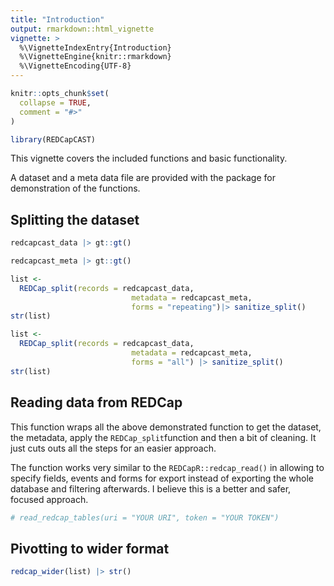 ```yaml
---
title: "Introduction"
output: rmarkdown::html_vignette
vignette: >
  %\VignetteIndexEntry{Introduction}
  %\VignetteEngine{knitr::rmarkdown}
  %\VignetteEncoding{UTF-8}
---
```


```r
knitr::opts_chunk$set(
  collapse = TRUE,
  comment = "#>"
)
```

```r
library(REDCapCAST)
```

This vignette covers the included functions and basic functionality.

A dataset and a meta data file are provided with the package for demonstration of the functions.

## Splitting the dataset

```r
redcapcast_data |> gt::gt()
```

```r
redcapcast_meta |> gt::gt()
```
```r
list <-
  REDCap_split(records = redcapcast_data,
                           metadata = redcapcast_meta,
                           forms = "repeating")|> sanitize_split()
str(list)
```

```r
list <-
  REDCap_split(records = redcapcast_data,
                           metadata = redcapcast_meta,
                           forms = "all") |> sanitize_split()
str(list)
```

## Reading data from REDCap

This function wraps all the above demonstrated function to get the dataset, the metadata, apply the `REDCap_split`function and then a bit of cleaning. It just cuts outs all the steps for an easier approach.

The function works very similar to the `REDCapR::redcap_read()` in allowing to specify fields, events and forms for export instead of exporting the whole database and filtering afterwards. I believe this is a better and safer, focused approach. 

```r
# read_redcap_tables(uri = "YOUR URI", token = "YOUR TOKEN")
```

## Pivotting to wider format

```r
redcap_wider(list) |> str()
```


